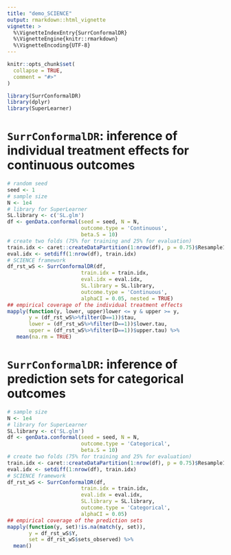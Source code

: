 ```yaml
---
title: "demo_SCIENCE"
output: rmarkdown::html_vignette
vignette: >
  %\VignetteIndexEntry{SurrConformalDR}
  %\VignetteEngine{knitr::rmarkdown}
  %\VignetteEncoding{UTF-8}
---
```


```r
knitr::opts_chunk$set(
  collapse = TRUE,
  comment = "#>"
)
```

```r
library(SurrConformalDR)
library(dplyr)
library(SuperLearner)
```

# `SurrConformalDR`: inference of individual treatment effects for continuous outcomes
```r
# random seed
seed <- 1
# sample size
N <- 1e4
# library for SuperLearner
SL.library <- c('SL.glm')
df <- genData.conformal(seed = seed, N = N, 
                        outcome.type = 'Continuous',
                        beta.S = 10)
# create two folds (75% for training and 25% for evaluation)
train.idx <- caret::createDataPartition(1:nrow(df), p = 0.75)$Resample1
eval.idx <- setdiff(1:nrow(df), train.idx)
# SCIENCE framework
df_rst_wS <- SurrConformalDR(df, 
                        train.idx = train.idx, 
                        eval.idx = eval.idx,
                        SL.library = SL.library,
                        outcome.type = 'Continuous',
                        alphaCI = 0.05, nested = TRUE)
## empirical coverage of the individual treatment effects
mapply(function(y, lower, upper)lower <= y & upper >= y, 
       y = (df_rst_wS%>%filter(D==1))$tau, 
       lower = (df_rst_wS%>%filter(D==1))$lower.tau,
       upper = (df_rst_wS%>%filter(D==1))$upper.tau) %>% 
   mean(na.rm = TRUE)
```

# `SurrConformalDR`: inference of prediction sets for categorical outcomes

```r
# sample size
N <- 1e4
# library for SuperLearner
SL.library <- c('SL.glm')
df <- genData.conformal(seed = seed, N = N, 
                        outcome.type = 'Categorical',
                        beta.S = 10)
# create two folds (75% for training and 25% for evaluation)
train.idx <- caret::createDataPartition(1:nrow(df), p = 0.75)$Resample1
eval.idx <- setdiff(1:nrow(df), train.idx)
# SCIENCE framework
df_rst_wS <- SurrConformalDR(df, 
                        train.idx = train.idx, 
                        eval.idx = eval.idx,
                        SL.library = SL.library,
                        outcome.type = 'Categorical',
                        alphaCI = 0.05)
## empirical coverage of the prediction sets
mapply(function(y, set)!is.na(match(y, set)), 
       y = df_rst_wS$Y, 
       set = df_rst_wS$sets_observed) %>% 
  mean()
```

